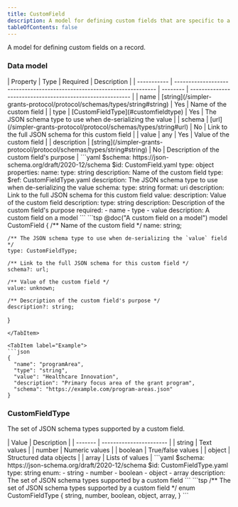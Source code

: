 ```yaml
---
title: CustomField
description: A model for defining custom fields that are specific to a given implementation
tableOfContents: false
---
```



A model for defining custom fields on a record.

### Data model

<Tabs>
  <TabItem label="Table">
  | Property    | Type                                                                    | Required | Description                                               |
  | ----------- | ----------------------------------------------------------------------- | -------- | --------------------------------------------------------- |
  | name        | [string](/simpler-grants-protocol/protocol/schemas/types/string#string) | Yes      | Name of the custom field                                  |
  | type        | [CustomFieldType](#customfieldtype)                                     | Yes      | The JSON schema type to use when de-serializing the value |
  | schema      | [url](/simpler-grants-protocol/protocol/schemas/types/string#url)       | No       | Link to the full JSON schema for this custom field        |
  | value       | any                                                                     | Yes      | Value of the custom field                                 |
  | description | [string](/simpler-grants-protocol/protocol/schemas/types/string#string) | No       | Description of the custom field's purpose                 |
  </TabItem>

  <TabItem label="JSON Schema">
  ```yaml
  $schema: https://json-schema.org/draft/2020-12/schema
  $id: CustomField.yaml
  type: object
  properties:
    name:
      type: string
      description: Name of the custom field
    type:
      $ref: CustomFieldType.yaml
      description: The JSON schema type to use when de-serializing the value
    schema:
      type: string
      format: uri
      description: Link to the full JSON schema for this custom field
    value:
      description: Value of the custom field
    description:
      type: string
      description: Description of the custom field's purpose
  required:
    - name
    - type
    - value
  description: A custom field on a model
  ```
  </TabItem>

  <TabItem label="TypeSpec">
  ```tsp
  @doc("A custom field on a model")
  model CustomField {
    /** Name of the custom field */
    name: string;

    /** The JSON schema type to use when de-serializing the `value` field */
    type: CustomFieldType;

    /** Link to the full JSON schema for this custom field */
    schema?: url;

    /** Value of the custom field */
    value: unknown;

    /** Description of the custom field's purpose */
    description?: string;
  }
  ```
  </TabItem>

  <TabItem label="Example">
  ```json
  {
    "name": "programArea",
    "type": "string",
    "value": "Healthcare Innovation",
    "description": "Primary focus area of the grant program",
    "schema": "https://example.com/program-areas.json"
  }
  ```
  </TabItem>
</Tabs>


### CustomFieldType

The set of JSON schema types supported by a custom field.

<Tabs>
  <TabItem label="Options">
  | Value   | Description             |
  | ------- | ----------------------- |
  | string  | Text values             |
  | number  | Numeric values          |
  | boolean | True/false values       |
  | object  | Structured data objects |
  | array   | Lists of values         |
  </TabItem>
  <TabItem label="JSON Schema">
  ```yaml
  $schema: https://json-schema.org/draft/2020-12/schema
  $id: CustomFieldType.yaml
  type: string
  enum:
    - string
    - number
    - boolean
    - object
    - array
  description: The set of JSON schema types supported by a custom field
  ```
  </TabItem>

  <TabItem label="TypeSpec">
  ```tsp
  /** The set of JSON schema types supported by a custom field */
  enum CustomFieldType {
    string,
    number,
    boolean,
    object,
    array,
  }
  ```
  </TabItem>
</Tabs>

